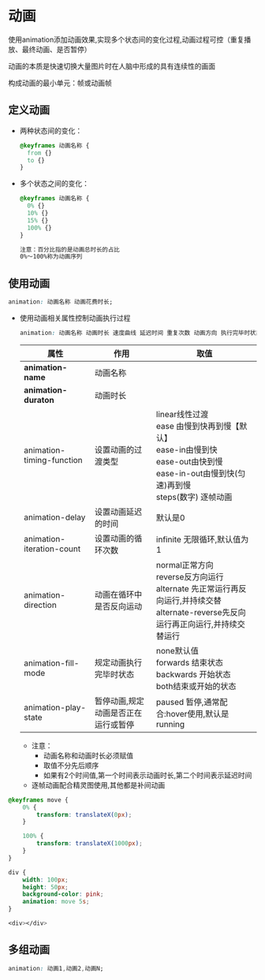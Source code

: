 # 动画

使用animation添加动画效果,实现多个状态间的变化过程,动画过程可控（重复播放、最终动画、是否暂停）

动画的本质是快速切换大量图片时在人脑中形成的具有连续性的画面

构成动画的最小单元：帧或动画帧

## 定义动画

- 两种状态间的变化：

  ```css
  @keyframes 动画名称 {
  	from {}
  	to {}
  }
  ```

- 多个状态之间的变化：

  ```css
  @keyframes 动画名称 {
  	0% {}
  	10% {}
  	15% {}
  	100% {}
  }
  
  注意：百分比指的是动画总时长的占比
  0%～100%称为动画序列
  ```

## 使用动画

```css
animation: 动画名称 动画花费时长;
```

- 使用动画相关属性控制动画执行过程

  ```css
  animation: 动画名称 动画时长 速度曲线 延迟时间 重复次数 动画方向 执行完毕时状态；
  ```

  | 属性                      | 作用                                 | 取值                                                         |
  | ------------------------- | ------------------------------------ | ------------------------------------------------------------ |
  | **animation-name**        | 动画名称                             |                                                              |
  | **animation-duraton**     | 动画时长                             |                                                              |
  | animation-timing-function | 设置动画的过渡类型                   | linear线性过渡<br />ease 由慢到快再到慢【默认】<br />ease-in由慢到快<br />ease-out由快到慢<br />ease-in-out由慢到快(匀速)再到慢<br />steps(数字) 逐帧动画<br /> |
  | animation-delay           | 设置动画延迟的时间                   | 默认是0                                                      |
  | animation-iteration-count | 设置动画的循环次数                   | infinite 无限循环,默认值为1                                 |
  | animation-direction       | 动画在循环中是否反向运动             | normal正常方向<br />reverse反方向运行<br />alternate 先正常运行再反向运行,并持续交替<br />alternate-reverse先反向运行再正向运行,并持续交替运行 |
  | animation-fill-mode       | 规定动画执行完毕时状态               | none默认值<br />forwards 结束状态 <br />backwards 开始状态<br />both结束或开始的状态 |
  | animation-play-state      | 暂停动画,规定动画是否正在运行或暂停 | paused 暂停,通常配合:hover使用,默认是running               |

  - 注意：
    - 动画名称和动画时长必须赋值
    - 取值不分先后顺序
    - 如果有2个时间值,第一个时间表示动画时长,第二个时间表示延迟时间	
  - 逐帧动画配合精灵图使用,其他都是补间动画

```css
@keyframes move {
	0% {
		transform: translateX(0px);
	}

	100% {
		transform: translateX(1000px);
	}
}

div {
	width: 100px;
	height: 50px;
	background-color: pink;
	animation: move 5s;
}

<div></div>
```



## 多组动画

```css
animation: 动画1,动画2,动画N;
```

